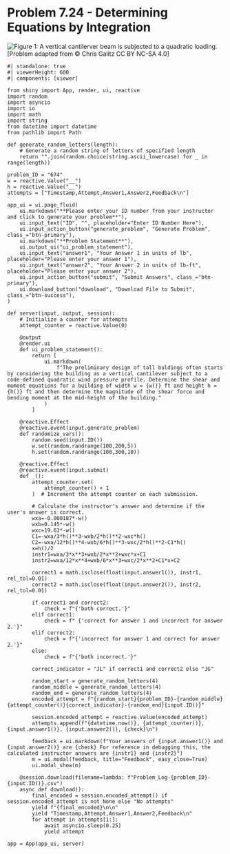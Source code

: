 # Problem 7.24 - Determining Equations by Integration {.unnumbered}

![Figure 1: A vertical cantilerver beam is subjected to a quadratic loading.](images/674.png){fig-alt="Picture with a vertical cantilever beam subjected to a quadratic loading. The beam had a height of h with a loading profile of q(x) = -0.000187*x^2+0.145*x+19.63 psf."}
\[Problem adapted from © Chris Galitz CC BY NC-SA 4.0\]
```shinylive-python
#| standalone: true
#| viewerHeight: 600
#| components: [viewer]

from shiny import App, render, ui, reactive
import random
import asyncio
import io
import math
import string
from datetime import datetime
from pathlib import Path

def generate_random_letters(length):
    # Generate a random string of letters of specified length
    return "".join(random.choice(string.ascii_lowercase) for _ in range(length))

problem_ID = "674"
w = reactive.Value("__")
h = reactive.Value("__")
attempts = ["Timestamp,Attempt,Answer1,Answer2,Feedback\n"]

app_ui = ui.page_fluid(
    ui.markdown("**Please enter your ID number from your instructor and click to generate your problem**"),
    ui.input_text("ID", "", placeholder="Enter ID Number Here"),
    ui.input_action_button("generate_problem", "Generate Problem", class_="btn-primary"),
    ui.markdown("**Problem Statement**"),
    ui.output_ui("ui_problem_statement"),
    ui.input_text("answer1", "Your Answer 1 in units of lb", placeholder="Please enter your answer 1"),
    ui.input_text("answer2", "Your Answer 2 in units of lb-ft", placeholder="Please enter your answer 2"),
    ui.input_action_button("submit", "Submit Answers", class_="btn-primary"),
    ui.download_button("download", "Download File to Submit", class_="btn-success"),
)

def server(input, output, session):
    # Initialize a counter for attempts
    attempt_counter = reactive.Value(0)

    @output
    @render.ui
    def ui_problem_statement():
        return [
            ui.markdown(
                f"The preliminary design of tall buldings often starts by considering the building as a vertical cantilever subject to a code-defined quadratic wind pressure profile. Determine the shear and moment equations for a building of width w = {w()} ft and height h = {h()} ft and then determine the magnitude of the shear force and bending moment at the mid-height of the building."
            )
        ]

    @reactive.Effect
    @reactive.event(input.generate_problem)
    def randomize_vars():
        random.seed(input.ID())
        w.set(random.randrange(100,200,5))
        h.set(random.randrange(100,300,10))
        
    @reactive.Effect
    @reactive.event(input.submit)
    def _():
        attempt_counter.set(
            attempt_counter() + 1
        )  # Increment the attempt counter on each submission.

        # Calculate the instructor's answer and determine if the user's answer is correct.
        wxa=-0.000187*-w()
        wxb=0.145*-w()
        wxc=19.63*-w()
        C1=-wxa/3*h()**3-wxb/2*h()**2-wxc*h()
        C2=-wxa/12*h()**4-wxb/6*h()**3-wxc/2*h()**2-C1*h()
        x=h()/2
        instr1=wxa/3*x**3+wxb/2*x**2+wxc*x+C1
        instr2=wxa/12*x**4+wxb/6*x**3+wxc/2*x**2+C1*x+C2

        correct1 = math.isclose(float(input.answer1()), instr1, rel_tol=0.01)
        correct2 = math.isclose(float(input.answer2()), instr2, rel_tol=0.01)
        
        if correct1 and correct2:
            check = f"{'both correct.'}"
        elif correct1:
            check = f" {'correct for answer 1 and incorrect for answer 2.'}"
        elif correct2:
            check = f"{'incorrect for answer 1 and correct for answer 2.'}"
        else:
            check = f"{'both incorrect.'}"
        
        correct_indicator = "JL" if correct1 and correct2 else "JG"

        random_start = generate_random_letters(4)
        random_middle = generate_random_letters(4)
        random_end = generate_random_letters(4)
        encoded_attempt = f"{random_start}{problem_ID}-{random_middle}{attempt_counter()}{correct_indicator}-{random_end}{input.ID()}"

        session.encoded_attempt = reactive.Value(encoded_attempt)
        attempts.append(f"{datetime.now()}, {attempt_counter()}, {input.answer1()}, {input.answer2()}, {check}\n")

        feedback = ui.markdown(f"Your answers of {input.answer1()} and {input.answer2()} are {check} For reference in debugging this, the calculated instructor answers are {instr1} and {instr2}")
        m = ui.modal(feedback, title="Feedback", easy_close=True)
        ui.modal_show(m)

    @session.download(filename=lambda: f"Problem_Log-{problem_ID}-{input.ID()}.csv")
    async def download():
        final_encoded = session.encoded_attempt() if session.encoded_attempt is not None else "No attempts"
        yield f"{final_encoded}\n\n"
        yield "Timestamp,Attempt,Answer1,Answer2,Feedback\n"
        for attempt in attempts[1:]:
            await asyncio.sleep(0.25)
            yield attempt

app = App(app_ui, server)
```
